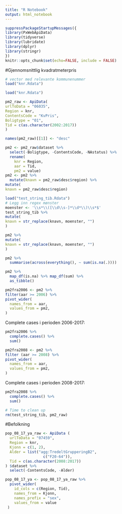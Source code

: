 ```yaml
---
title: "R Notebook"
output: html_notebook
---
```


```r
suppressPackageStartupMessages({
library(PxWebApiData)
library(tidyverse)
library(lubridate)
library(dplyr)
library(stringr)
})
knitr::opts_chunk$set(echo=FALSE, include = FALSE)
```

#Gjennomsnittlig kvadratmeterpris

```r
# vector med relevante kommunenummer
load("knr.Rdata")
```


```r
load("knr.Rdata")
```

```r
pm2_raw <- ApiData(
urlToData = "06035",
Region = knr,
ContentsCode = "KvPris",
Boligtype = "01",
Tid = c(as.character(2002:2017))
)
```

```r
names(pm2_raw)[[1]] <- "desc"
```

```r
pm2 <- pm2_raw$dataset %>% 
  select(-Boligtype, -ContentsCode, -NAstatus) %>% 
  rename(
    knr = Region,
    aar = Tid,
    pm2 = value)
pm2 <- pm2 %>% 
  mutate(knavn = pm2_raw$desc$region) %>% 
mutate(
knavn = pm2_raw$desc$region)
```


```r
load("test_string_tib.Rdata")
# Legg inn regex mønster
moenster <- '\\s*\\([\\d\\s-]*\\d*\\)\\s*$'
test_string_tib %>%
mutate(
knavn = str_replace(knavn, moenster, "")
)
```
```r
pm2 %>%
mutate(
knavn = str_replace(knavn, moenster, "")
)
```

```r
pm2 %>% 
  summarise(across(everything(), ~ sum(is.na(.))))
```

```r
pm2 %>%
  map_df(is.na) %>% map_df(sum) %>% 
  as_tibble()
```

```r
pm2fra2006 <- pm2 %>% 
filter(aar >= 2006) %>% 
pivot_wider(
  names_from = aar,
  values_from = pm2,
)
```


Complete cases i perioden 2006-2017: 
```r
pm2fra2006 %>%
  complete.cases() %>% 
  sum()
```


```r
pm2fra2008 <- pm2 %>% 
filter (aar >= 2008) %>% 
pivot_wider(
  names_from = aar,
  values_from = pm2,
)
```

Complete cases i perioden 2008-2017: 
```r
pm2fra2008 %>%
  complete.cases() %>% 
  sum()
```

```r
# Time to clean up
rm(test_string_tib, pm2_raw)
```

#Befolkning

```r
pop_08_17_ya_raw <- ApiData (
  urlToData = "07459",
  Region = knr,
  Kjonn = c(1, 2),
  Alder = list("agg:TredeltGrupperingB2",
                 c("F20-64")),
  Tid = c(as.character(2008:2017))
) $dataset %>% 
  select(-ContentsCode, -Alder)
```

```r
pop_08_17_ya <- pop_08_17_ya_raw %>%
  pivot_wider(
    id_cols = c(Region, Tid),
    names_from = Kjonn,
    names_prefix = "sex",
    values_from = value
 )
```
